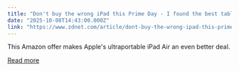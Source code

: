 ```yaml
---
title: "Don't buy the wrong iPad this Prime Day - I found the best tablet deal for you"
date: "2025-10-08T14:43:00.000Z"
link: "https://www.zdnet.com/article/dont-buy-the-wrong-ipad-this-prime-day-i-found-the-best-tablet-deal-for-you/"
---
```


This Amazon offer makes Apple's ultraportable iPad Air an even better deal.

[Read more](https://www.zdnet.com/article/dont-buy-the-wrong-ipad-this-prime-day-i-found-the-best-tablet-deal-for-you/)
